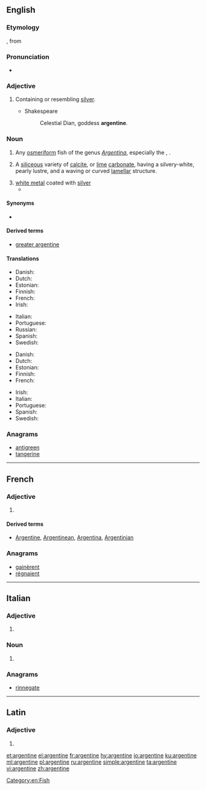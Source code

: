 {{also|Argentine}}
==English==

===Etymology===
{{etyl|fro|en}} {{term|argentin||silvery|lang=fro}}, from {{etyl|la|en}} {{term|argentum||silver|lang=la}}

===Pronunciation===
* {{a|UK|US}} {{IPA|/ˈɑː(ɹ).dʒənˌtiːn/|/ˈɑː(ɹ).dʒənˌtaɪn/|lang=en}}

===Adjective===
{{en-adj}}

# Containing or resembling [[silver]].
#* {{rfdate}} Shakespeare
#*: Celestial Dian, goddess '''argentine'''.

===Noun===
{{en-noun}}
{{wikipedia|Herring smelt}}

# Any [[osmeriform]] fish of the genus ''[[Argentina]]'', especially the {{vern|European argentine}}, {{taxlink|Argentina sphyraena|species|noshow=1}}.
# {{context|mineral|lang=en}} A [[siliceous]] variety of [[calcite]], or [[lime]] [[carbonate]], having a silvery-white, pearly lustre, and a waving or curved [[lamellar]] structure.
# [[white metal]] coated with [[silver]]
#* {{rfquotek|Simmonds}}

====Synonyms====
* {{vern|herring smelt}}

====Derived terms====
* [[greater argentine]]

====Translations====
{{trans-top|fish of the genus ''Argentina''}}
* Danish: {{t|da|guldlaks|c}}
* Dutch: {{t|nl|zilvervis}}
* Estonian: {{t|et|hõbekala}}
* Finnish: {{t|fi|hopeakuore}}
* French: {{t+|fr|argentine|m}}
* Irish: {{t|ga|airgintín}}
{{trans-mid}}
* Italian: {{t|it|argentina|f}}
* Portuguese: {{t+|pt|argentina|f}}
* Russian: {{t|ru|аргенти́н|m}}
* Spanish: {{t+|es|argentina|f}}
* Swedish: {{t|sv|guldlaxfisk|c}}
{{trans-bottom}}

{{trans-top|''Argentina sphyraena''}}
* Danish: {{t|da|strømsild|c}}
* Dutch: {{t|nl|zilversmelt}}
* Estonian: {{t|et|hõbekala}}
* Finnish: {{t|fi|hopeakuore}}
* French: {{t+|fr|petite argentine|m}}
{{trans-mid}}
* Irish: {{t|ga|airgintín}}
* Italian: {{t|it|argentina|f}}
* Portuguese: {{t+|pt|argentina|f}}
* Spanish: {{t|es|pez plata|f}}
* Swedish: {{t|sv|silverfisk|c}}
{{trans-bottom}}

===Anagrams===
* [[antigreen#English|antigreen]]
* [[tangerine#English|tangerine]]

[[Category:en:Fish]]

----

==French==

===Adjective===
{{head|fr|adjective form}}

# {{feminine singular of|argentin|lang=fr}}

====Derived terms====
* [[Argentine]], [[Argentinean]], [[Argentina]], [[Argentinian]]

===Anagrams===
* [[gainèrent#French|gainèrent]]
* [[régnaient#French|régnaient]]

----

==Italian==

===Adjective===
{{head|it|adjective form}}

# {{feminine plural of|argentino|lang=it}}

===Noun===
{{head|it|plural|g=f}}

# {{plural of|argentina|lang=it}}

===Anagrams===
* [[rinnegate#Italian|rinnegate]]

----

==Latin==

===Adjective===
{{la-adj-form|argentine}}

# {{inflection of|argentinus||voc|m|s|lang=la}}

[[et:argentine]]
[[el:argentine]]
[[fr:argentine]]
[[hy:argentine]]
[[io:argentine]]
[[ku:argentine]]
[[ml:argentine]]
[[pl:argentine]]
[[ru:argentine]]
[[simple:argentine]]
[[ta:argentine]]
[[vi:argentine]]
[[zh:argentine]]